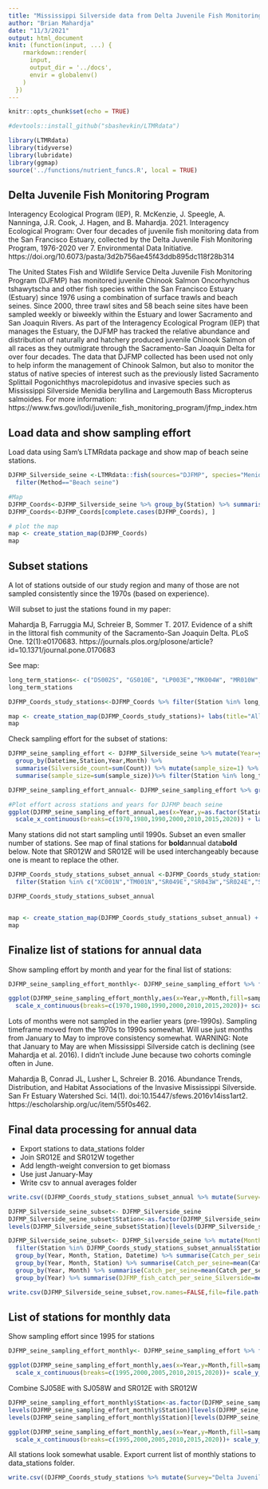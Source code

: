 ```yaml
---
title: "Mississippi Silverside data from Delta Juvenile Fish Monitoring Program"
author: "Brian Mahardja"
date: "11/3/2021"
output: html_document
knit: (function(input, ...) {
    rmarkdown::render(
      input,
      output_dir = '../docs',
      envir = globalenv()
    )
  })
---
```


```r
knitr::opts_chunk$set(echo = TRUE)
```

```r
#devtools::install_github("sbashevkin/LTMRdata")

library(LTMRdata)
library(tidyverse)
library(lubridate)
library(ggmap)
source('../functions/nutrient_funcs.R', local = TRUE)

```

## Delta Juvenile Fish Monitoring Program

Interagency Ecological Program (IEP), R. McKenzie, J. Speegle, A. Nanninga, J.R. Cook, J. Hagen, and B. Mahardja. 2021. Interagency Ecological Program: Over four decades of juvenile fish monitoring data from the San Francisco Estuary, collected by the Delta Juvenile Fish Monitoring Program, 1976-2020 ver 7. Environmental Data Initiative. https://doi.org/10.6073/pasta/3d2b756ae45f43ddb895dc118f28b314

The United States Fish and Wildlife Service Delta Juvenile Fish Monitoring Program (DJFMP) has monitored juvenile Chinook Salmon Oncorhynchus tshawytscha and other fish species within the San Francisco Estuary (Estuary) since 1976 using a combination of surface trawls and beach seines. Since 2000, three trawl sites and 58 beach seine sites have been sampled weekly or biweekly within the Estuary and lower Sacramento and San Joaquin Rivers. As part of the Interagency Ecological Program (IEP) that manages the Estuary, the DJFMP has tracked the relative abundance and distribution of naturally and hatchery produced juvenile Chinook Salmon of all races as they outmigrate through the Sacramento-San Joaquin Delta for over four decades. The data that DJFMP collected has been used not only to help inform the management of Chinook Salmon, but also to monitor the status of native species of interest such as the previously listed Sacramento Splittail Pogonichthys macrolepidotus and invasive species such as Mississippi Silverside Menidia beryllina and Largemouth Bass Micropterus salmoides. For more information: https://www.fws.gov/lodi/juvenile_fish_monitoring_program/jfmp_index.htm  

## Load data and show sampling effort

Load data using Sam's LTMRdata package and show map of beach seine stations. 

```r

DJFMP_Silverside_seine <-LTMRdata::fish(sources="DJFMP", species="Menidia audens", size_cutoff=NULL,remove_unknown_lengths=FALSE) %>%
  filter(Method=="Beach seine")

#Map
DJFMP_Coords<-DJFMP_Silverside_seine %>% group_by(Station) %>% summarise(Latitude=mean(Latitude),Longitude=mean(Longitude))
DJFMP_Coords<-DJFMP_Coords[complete.cases(DJFMP_Coords), ]

# plot the map
map <- create_station_map(DJFMP_Coords) 
map

```

## Subset stations

A lot of stations outside of our study region and many of those are not sampled consistently since the 1970s (based on experience). 

Will subset to just the stations found in my paper:

Mahardja B, Farruggia MJ, Schreier B, Sommer T. 2017. Evidence of a shift in the littoral fish community of the Sacramento-San Joaquin Delta. PLoS One. 12(1):e0170683. https://journals.plos.org/plosone/article?id=10.1371/journal.pone.0170683

See map:

```r

long_term_stations<- c("DS002S", "GS010E", "LP003E","MK004W", "MR010W", "MS001N","MS001A","OR003W","OR014W","SF014E","SJ001S", "SJ005N", "SJ032S","SJ041N","SJ051E", "SJ056E", "SJ058W", "SJ058E","SR012E","SR012W","SR014W",  "SR017E", "SR024E", "SR043W", "SR049E", "SS011N","TM001N", "WD002W","WD002E","XC001N" )
long_term_stations

DJFMP_Coords_study_stations<-DJFMP_Coords %>% filter(Station %in% long_term_stations)

map <- create_station_map(DJFMP_Coords_study_stations)+ labs(title="All DJFMP stations from Mahardja et al. 2017")
map

```

Check sampling effort for the subset of stations:

```r

DJFMP_seine_sampling_effort <- DJFMP_Silverside_seine %>% mutate(Year=year(Date),Month=month(Date)) %>%
  group_by(Datetime,Station,Year,Month) %>%
  summarise(Silverside_count=sum(Count)) %>% mutate(sample_size=1) %>% group_by(Station,Year,Month) %>%
  summarise(sample_size=sum(sample_size))%>% filter(Station %in% long_term_stations)

DJFMP_seine_sampling_effort_annual<- DJFMP_seine_sampling_effort %>% group_by(Year,Station) %>% summarise(sample_size=sum(sample_size))

#Plot effort across stations and years for DJFMP beach seine
ggplot(DJFMP_seine_sampling_effort_annual,aes(x=Year,y=as.factor(Station),fill=sample_size))+geom_tile()+
  scale_x_continuous(breaks=c(1970,1980,1990,2000,2010,2015,2020)) + labs(y=NULL,title= "DJFMP station sampling effort by year")


```

Many stations did not start sampling until 1990s. Subset an even smaller number of stations. See map of final stations for **bold**annual data**bold** below. Note that SR012W and SR012E will be used interchangeably because one is meant to replace the other.

```r

DJFMP_Coords_study_stations_subset_annual <-DJFMP_Coords_study_stations %>% 
  filter(Station %in% c("XC001N","TM001N","SR049E","SR043W","SR024E","SR017E","SR014W","SR012E","SR012W","SJ041N","SJ005N","SJ001S","SF014E","MS001N","MR010W","MK004W","LP003E","GS010E","DS002S"))

DJFMP_Coords_study_stations_subset_annual


map <- create_station_map(DJFMP_Coords_study_stations_subset_annual) + labs(title="DJFMP stations for annual data")
map
```
## Finalize list of stations for annual data

Show sampling effort by month and year for the final list of stations:

```r
DJFMP_seine_sampling_effort_monthly<- DJFMP_seine_sampling_effort %>% filter(Station %in% DJFMP_Coords_study_stations_subset_annual$Station)

ggplot(DJFMP_seine_sampling_effort_monthly,aes(x=Year,y=Month,fill=sample_size))+geom_tile()+facet_wrap(~Station)+
  scale_x_continuous(breaks=c(1970,1980,1990,2000,2010,2015,2020))+ scale_y_continuous(breaks=c(1:12)) + labs(title= "DJFMP station sampling effort by month and year")

```

Lots of months were not sampled in the earlier years (pre-1990s). Sampling timeframe moved from the 1970s to 1990s somewhat. Will use just months from January to May to improve consistency somewhat. WARNING: Note that January to May are when Mississippi Silverside catch is declining (see Mahardja et al. 2016). I didn't include June because two cohorts comingle often in June. 

Mahardja B, Conrad JL, Lusher L, Schreier B. 2016. Abundance Trends, Distribution, and Habitat Associations of the Invasive Mississippi Silverside. San Fr Estuary Watershed Sci. 14(1). doi:10.15447/sfews.2016v14iss1art2. https://escholarship.org/uc/item/55f0s462.

## Final data processing for annual data

* Export stations to data_stations folder
* Join SR012E and SR012W together
* Add length-weight conversion to get biomass
* Use just January-May
* Write csv to annual averages folder


```r

write.csv((DJFMP_Coords_study_stations_subset_annual %>% mutate(Survey="Delta Juvenile Fish Monitoring Program")),row.names = FALSE,file=file.path("stations/stations_fish_DJFMP_annual.csv"))

DJFMP_Silverside_seine_subset<- DJFMP_Silverside_seine
DJFMP_Silverside_seine_subset$Station<-as.factor(DJFMP_Silverside_seine_subset$Station)
levels(DJFMP_Silverside_seine_subset$Station)[levels(DJFMP_Silverside_seine_subset$Station)=="SR012W"] <- "SR012E"

DJFMP_Silverside_seine_subset<- DJFMP_Silverside_seine %>% mutate(Month=month(Date),Year=year(Date),Biomass=ifelse(is.na(Length),0, (0.0097*(Length^2.87))*Count)) %>%
  filter(Station %in% DJFMP_Coords_study_stations_subset_annual$Station & Month %in% c(1:5)) %>%
  group_by(Year, Month, Station, Datetime) %>% summarise(Catch_per_seine=sum(Count),Biomass=sum(Biomass)) %>%
  group_by(Year, Month, Station) %>% summarise(Catch_per_seine=mean(Catch_per_seine),Biomass=mean(Biomass)) %>%
  group_by(Year, Month) %>% summarise(Catch_per_seine=mean(Catch_per_seine),Biomass=mean(Biomass)) %>%
  group_by(Year) %>% summarise(DJFMP_fish_catch_per_seine_Silverside=mean(Catch_per_seine),DJFMP_fish_biomass_Silverside=mean(Biomass))

write.csv(DJFMP_Silverside_seine_subset,row.names=FALSE,file=file.path("annual_averages/fish_DJFMP.csv"))

```

## List of stations for monthly data

Show sampling effort since 1995 for stations
```r
DJFMP_seine_sampling_effort_monthly<- DJFMP_seine_sampling_effort %>% filter(Station %in% DJFMP_Coords_study_stations$Station, Year >=1995)

ggplot(DJFMP_seine_sampling_effort_monthly,aes(x=Year,y=Month,fill=sample_size))+geom_tile()+facet_wrap(~Station)+
  scale_x_continuous(breaks=c(1995,2000,2005,2010,2015,2020))+ scale_y_continuous(breaks=c(1:12)) + labs(title= "DJFMP station sampling effort by month and year")
```

Combine SJ058E with SJ058W and SR012E with SR012W

```r
DJFMP_seine_sampling_effort_monthly$Station<-as.factor(DJFMP_seine_sampling_effort_monthly$Station)
levels(DJFMP_seine_sampling_effort_monthly$Station)[levels(DJFMP_seine_sampling_effort_monthly$Station)=="SR012W"] <- "SR012E"
levels(DJFMP_seine_sampling_effort_monthly$Station)[levels(DJFMP_seine_sampling_effort_monthly$Station)=="SJ058E"] <- "SJ058W"

ggplot(DJFMP_seine_sampling_effort_monthly,aes(x=Year,y=Month,fill=sample_size))+geom_tile()+facet_wrap(~Station)+
  scale_x_continuous(breaks=c(1995,2000,2005,2010,2015,2020))+ scale_y_continuous(breaks=c(1:12)) + labs(title= "DJFMP station sampling effort by month and year")
```

All stations look somewhat usable. Export current list of monthly stations to data_stations folder.
```r

write.csv((DJFMP_Coords_study_stations %>% mutate(Survey="Delta Juvenile Fish Monitoring Program")),row.names = FALSE,file=file.path("stations/stations_fish_DJFMP_monthly.csv"))
```


